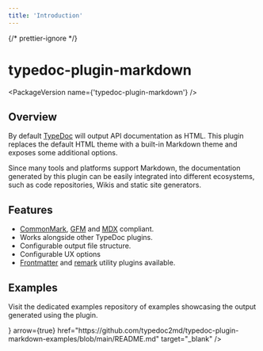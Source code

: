 ```yaml
---
title: 'Introduction'
---
```


{/* prettier-ignore */}

# typedoc-plugin-markdown

<PackageVersion name={'typedoc-plugin-markdown'} />

## Overview

By default [TypeDoc](https://typedoc.org) will output API documentation as HTML. This plugin replaces the default HTML theme with a built-in Markdown theme and exposes some additional options.

Since many tools and platforms support Markdown, the documentation generated by this plugin can be easily integrated into different ecosystems, such as code repositories, Wikis and static site generators.

## Features

- [CommonMark](https://spec.commonmark.org/0.31.2/), [GFM](https://github.github.com/gfm/) and [MDX](https://mdxjs.com/) compliant.
- Works alongside other TypeDoc plugins.
- Configurable output file structure.
- Configurable UX options
- [Frontmatter](/plugins/frontmatter) and [remark](/plugins/remark) utility plugins available.

## Examples

Visit the dedicated examples repository of examples showcasing the output generated using the plugin.

<Cards num={2}>
  <Cards.Card
    title="View on GitHub"
    icon={<FontAwesomeIcon icon={faGithub} />}
    arrow={true}
    href="https://github.com/typedoc2md/typedoc-plugin-markdown-examples/blob/main/README.md"
    target="_blank"
  />
</Cards>
